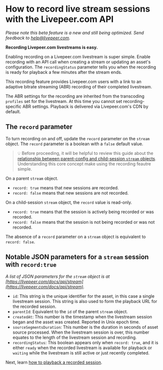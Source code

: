 
<DocsLayout title="How to record live stream sessions - Livepeer.com" description="How to record live stream sessions">

# How to record live stream sessions with the Livepeer.com API

*Please note this beta feature is a new and still being optimized. Send feedback to help@livepeer.com.*

**Recording Livepeer.com livestreams is easy.**

Enabling recording on a Livepeer.com livestream is super simple. Enable recording with an API call when creating a stream or updating an asset's configuration. The `recordingStatus` parameter tells you when the recording is ready for playback a few minutes after the stream ends. 

This recording feature provides Livepeer.com users with a link to an adaptive bitrate streaming (ABR) recording of their completed livestream. 

The ABR settings for the recording are inherited from the transcoding  `profiles` set for the livestream. At this time you cannot set recording-specific ABR settings. Playback is delivered via Livepeer.com's CDN by default.

## The `record` parameter

To turn recording on and off, update the `record` parameter on the `stream` object. The `record` parameter is a boolean with a `false` default value.

> 💡 Before proceeding, it will be helpful to review this guide about the
[relationship between parent-config and child-session `stream` objects](/docs/guides/api/parent-streams-and-sessions). Understanding this core concept make using the recording feautre simple.

On a parent `stream` object.

- `record: true` means that new sessions are recorded.
- `record: false` means that new sessions are not recorded.

On a child-session `stream` object, the `record` value is read-only.

- `record: true` means that the session is actively being recorded or was recorded. 
- `record: false` means that the session is not being recorded or was not recorded. 

The absence of a `record` parameter on a `stream` object is equivalent to `record: false`.

## Notable JSON parameters for a `stream` session with `record:true`

*A list of JSON parameters for the `stream` object is at [https://livepeer.com/docs/api/stream](https://livepeer.com/docs/api/stream).*

- `id`: This string is the unique identifier for the asset, in this case a single livestream session. This string is also used to form the playback URL for the recorded session.
- `parentId`: Equivalent to the `id` of the parent `stream` object.
- `createdAt`: This number is the timestamp when the livestream session began and the asset was created. Reported in Unix epoch time.
- `sourceSegmentsDuration`: This number is the duration in seconds of asset source processed. When the livestream session is over, this number equates to the length of the livestream session and recording.
- `recordingStatus`: This boolean appears only when `record: true`, and it is either `ready` when the recorded livestream is available for playback or `waiting` while the livestream is still active or just recently completed.

Next, learn
[how to playback a recorded session](/docs/guides/api/playback-recording).

</DocsLayout>
